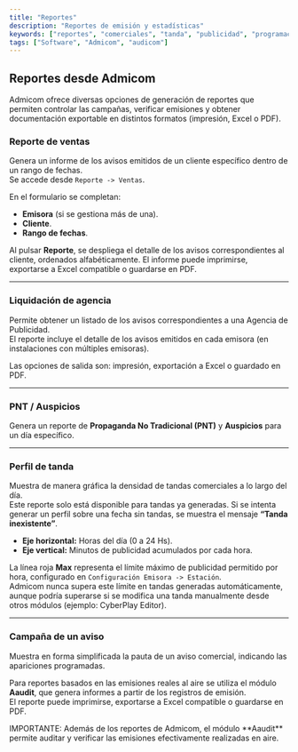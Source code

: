 ```yaml
---
title: "Reportes"
description: "Reportes de emisión y estadísticas"
keywords: ["reportes", "comerciales", "tanda", "publicidad", "programación"]
tags: ["Software", "Admicom", "audicom"]
---
```


## Reportes desde Admicom

Admicom ofrece diversas opciones de generación de reportes que permiten controlar las campañas, verificar emisiones y obtener documentación exportable en distintos formatos (impresión, Excel o PDF).

### Reporte de ventas

Genera un informe de los avisos emitidos de un cliente específico dentro de un rango de fechas.\
Se accede desde `Reporte -> Ventas`.

En el formulario se completan:

- **Emisora** (si se gestiona más de una).
- **Cliente**.
- **Rango de fechas**.

Al pulsar **Reporte**, se despliega el detalle de los avisos correspondientes al cliente, ordenados alfabéticamente. El informe puede imprimirse, exportarse a Excel compatible o guardarse en PDF.

---

### Liquidación de agencia

Permite obtener un listado de los avisos correspondientes a una Agencia de Publicidad.\
El reporte incluye el detalle de los avisos emitidos en cada emisora (en instalaciones con múltiples emisoras).

Las opciones de salida son: impresión, exportación a Excel o guardado en PDF.

---

### PNT / Auspicios

Genera un reporte de **Propaganda No Tradicional (PNT)** y **Auspicios** para un día específico.

---

### Perfil de tanda

Muestra de manera gráfica la densidad de tandas comerciales a lo largo del día.\
Este reporte solo está disponible para tandas ya generadas. Si se intenta generar un perfil sobre una fecha sin tandas, se muestra el mensaje **“Tanda inexistente”**.

- **Eje horizontal:** Horas del día (0 a 24 Hs).
- **Eje vertical:** Minutos de publicidad acumulados por cada hora.

La línea roja **Max** representa el límite máximo de publicidad permitido por hora, configurado en `Configuración Emisora -> Estación`.\
Admicom nunca supera este límite en tandas generadas automáticamente, aunque podría superarse si se modifica una tanda manualmente desde otros módulos (ejemplo: CyberPlay Editor).

---

### Campaña de un aviso

Muestra en forma simplificada la pauta de un aviso comercial, indicando las apariciones programadas.

Para reportes basados en las emisiones reales al aire se utiliza el módulo **Aaudit**, que genera informes a partir de los registros de emisión.\
El reporte puede imprimirse, exportarse a Excel compatible o guardarse en PDF.

<Note>
  IMPORTANTE: Además de los reportes de Admicom, el módulo **Aaudit** permite auditar y verificar las emisiones efectivamente realizadas en aire.
</Note>